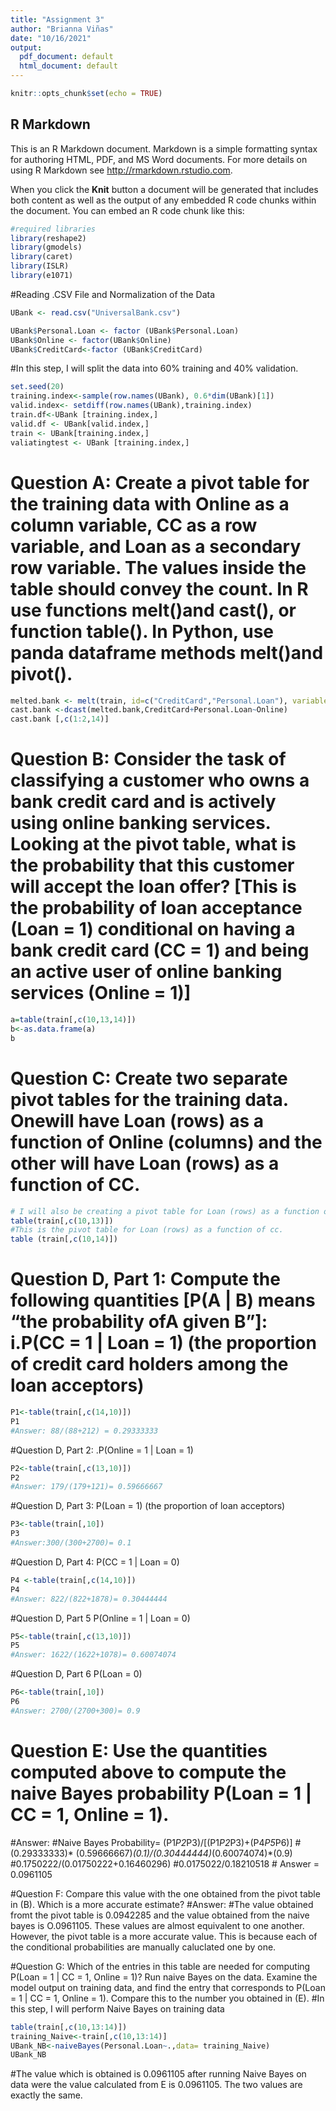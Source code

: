 ```yaml
---
title: "Assignment 3"
author: "Brianna Viñas"
date: "10/16/2021"
output:
  pdf_document: default
  html_document: default
---
```


```r
knitr::opts_chunk$set(echo = TRUE)
```

## R Markdown

This is an R Markdown document. Markdown is a simple formatting syntax for authoring HTML, PDF, and MS Word documents. For more details on using R Markdown see <http://rmarkdown.rstudio.com>.

When you click the **Knit** button a document will be generated that includes both content as well as the output of any embedded R code chunks within the document. You can embed an R code chunk like this:

```r
#required libraries 
library(reshape2)
library(gmodels)
library(caret)
library(ISLR)
library(e1071)

```
#Reading .CSV File and Normalization of the Data
```r
UBank <- read.csv("UniversalBank.csv")

UBank$Personal.Loan <- factor (UBank$Personal.Loan)
UBank$Online <- factor(UBank$Online)
UBank$CreditCard<-factor (UBank$CreditCard)
```
#In this step, I will split the data into 60% training and 40% validation.
```r
set.seed(20)
training.index<-sample(row.names(UBank), 0.6*dim(UBank)[1])
valid.index<- setdiff(row.names(UBank),training.index)
train.df<-UBank [training.index,]
valid.df <- UBank[valid.index,]
train <- UBank[training.index,]
valiatingtest <- UBank [training.index,]
```
# Question A: Create a pivot table for the training data with Online as a column variable, CC as a row variable, and Loan as a secondary row variable. The values inside the table should convey the count. In R use functions melt()and cast(), or function table(). In Python, use panda dataframe methods melt()and pivot().
```r
melted.bank <- melt(train, id=c("CreditCard","Personal.Loan"), variable= "Online")
cast.bank <-dcast(melted.bank,CreditCard+Personal.Loan~Online)
cast.bank [,c(1:2,14)]
```
# Question B: Consider the task of classifying a customer who owns a bank credit card and is actively using online banking services. Looking at the pivot table, what is the probability that this customer will accept the loan offer? [This is the probability of loan acceptance (Loan = 1) conditional on having a bank credit card (CC = 1) and being an active user of online banking services (Online = 1)]
```r
a=table(train[,c(10,13,14)])
b<-as.data.frame(a)
b
```
# Question C: Create two separate pivot tables for the training data. Onewill have Loan (rows) as a function of Online (columns) and the other will have Loan (rows) as a function of CC. 
```r
# I will also be creating a pivot table for Loan (rows) as a function of Online (columns).
table(train[,c(10,13)])
#This is the pivot table for Loan (rows) as a function of cc. 
table (train[,c(10,14)])
```

# Question D, Part 1: Compute the following quantities [P(A | B) means “the probability ofA given B”]: i.P(CC = 1 | Loan = 1) (the proportion of credit card holders among the loan acceptors)
```r
P1<-table(train[,c(14,10)])
P1
#Answer: 88/(88+212) = 0.29333333
```
#Question D, Part 2: .P(Online = 1 | Loan = 1) 
```r
P2<-table(train[,c(13,10)])
P2
#Answer: 179/(179+121)= 0.59666667
```
#Question D, Part 3: P(Loan = 1) (the proportion of loan acceptors)
```r
P3<-table(train[,10])
P3
#Answer:300/(300+2700)= 0.1
```
#Question D, Part 4: P(CC = 1 | Loan = 0) 
```r
P4 <-table(train[,c(14,10)])
P4
#Answer: 822/(822+1878)= 0.30444444
```
#Question D, Part 5 P(Online = 1 | Loan = 0)
```r
P5<-table(train[,c(13,10)])
P5
#Answer: 1622/(1622+1078)= 0.60074074
```
#Question D, Part 6 P(Loan = 0)
```r
P6<-table(train[,10])
P6
#Answer: 2700/(2700+300)= 0.9
```
# Question E: Use the quantities computed above to compute the naive Bayes probability P(Loan = 1 | CC = 1, Online = 1).
#Answer: 
#Naive Bayes Probability= (P1*P2*P3)/[(P1*P2*P3)+(P4*P5*P6)]
#(0.29333333)* (0.59666667)*(0.1)/(0.30444444)*(0.60074074)*(0.9)
#0.1750222/(0.01750222+0.16460296)
#0.0175022/0.18210518
# Answer = 0.0961105

#Question F: Compare this value with the one obtained from the pivot table in (B). Which is a more accurate estimate?
#Answer: 
#The value obtained fromt the pivot table is 0.0942285 and the value obtained from the naive bayes is O.0961105. These values are almost equivalent to one another. However, the pivot table is a more accurate value. This is because each of the conditional probabilities are manually caluclated one by one.

#Question G: Which of the entries in this table are needed for computing P(Loan = 1 | CC = 1, Online = 1)? Run naive Bayes on the data. Examine the model output on training data, and find the entry that corresponds to P(Loan = 1 | CC = 1, Online = 1). Compare this to the number you obtained in (E).
#In this step, I will perform Naive Bayes on training data
```r
table(train[,c(10,13:14)])
training_Naive<-train[,c(10,13:14)]
UBank_NB<-naiveBayes(Personal.Loan~.,data= training_Naive) 
UBank_NB
```
#The value which is obtained is 0.0961105 after running Naive Bayes on data were the value calculated from E is 0.0961105. The two values are exactly the same. 
